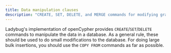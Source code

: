 ```yaml
---
title: Data manipulation clauses
description: "CREATE, SET, DELETE, and MERGE commands for modifying graph data"
---
```



Ladybug's implementation of openCypher provides `CREATE`/`SET`/`DELETE` commands to manipulate the
data in a database. As a general rule, these should be used to do small modifications to the database.
For doing large bulk insertions, you should use the `COPY FROM` commands as far as possible.


<CardGrid>
  <LinkCard
    title="CREATE"
    href="/cypher/data-manipulation-clauses/create"
  />
  <LinkCard
    title="MERGE"
    href="/cypher/data-manipulation-clauses/merge"
  />
  <LinkCard
    title="SET"
    href="/cypher/data-manipulation-clauses/set"
  />
  <LinkCard
    title="DELETE"
    href="/cypher/data-manipulation-clauses/delete"
  />
  <LinkCard
    title="RETURN after update"
    href="/cypher/data-manipulation-clauses/read-after-update"
  />
</CardGrid>